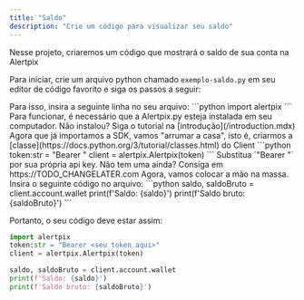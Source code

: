 ---
title: "Saldo"
description: "Crie um código para visualizar seu saldo"
---

Nesse projeto, criaremos um código que mostrará o saldo de sua conta na Alertpix

Para iniciar, crie um arquivo python chamado `exemplo-saldo.py` em seu editor de código favorito e siga os passos a seguir:

<Steps>
  <Step title="Importar a SDK">
    Para isso, insira a seguinte linha no seu arquivo:
    ```python
    import alertpix
    ```
    <Warning>
      Para funcionar, é necessário que a Alertpix.py esteja instalada em seu computador.
      Não instalou? Siga o tutorial na [introdução](/introduction.mdx)
    </Warning>
  </Step>
  <Step title="Configurar o client">
      Agora que já importamos a SDK, vamos "arrumar a casa", isto é, criarmos a [classe](https://docs.python.org/3/tutorial/classes.html) do Client
      ```python
      token:str = "Bearer <seu token aqui>"
      client = alertpix.Alertpix(token)
      ```
      <Info>
        Substitua `"Bearer <seu token aqui>"` por sua própria api key. Não tem uma ainda? Consiga em https://TODO_CHANGELATER.com
      </Info>

  </Step>
  <Step title="Fazer a requisição e mostrar o resultado">
    Agora, vamos colocar a mão na massa.
    Insira o seguinte código no arquivo:
    ```python
      saldo, saldoBruto = client.account.wallet
      print(f'Saldo: {saldo}')
      print(f'Saldo bruto: {saldoBruto}')
    ```

  </Step>
</Steps>

Portanto, o seu código deve estar assim:

```python
import alertpix
token:str = "Bearer <seu token aqui>"
client = alertpix.Alertpix(token)

saldo, saldoBruto = client.account.wallet
print(f'Saldo: {saldo}')
print(f'Saldo bruto: {saldoBruto}')
```
